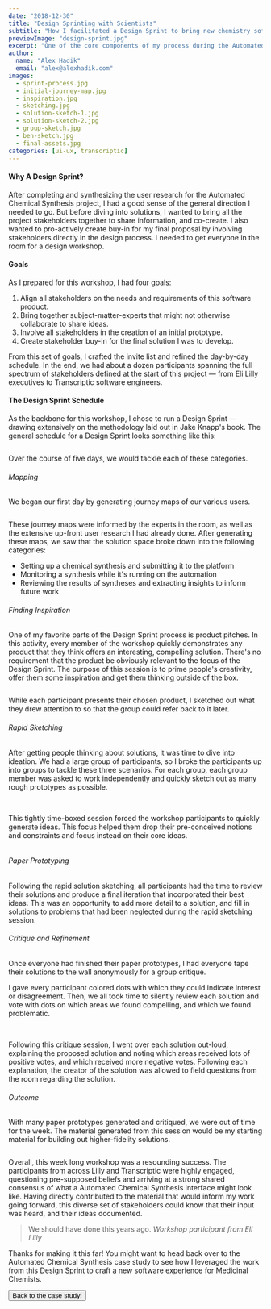 ```yaml
---
date: "2018-12-30"
title: "Design Sprinting with Scientists"
subtitle: "How I facilitated a Design Sprint to bring new chemistry software to life"
previewImage: "design-sprint.jpg"
excerpt: "One of the core components of my process during the Automated Chemical Synthesis project was a week long Design Sprint workshop. I planned and facilitated this workshop at the Eli Lilly campus in San Diego, California. Over the course of this week, I guided a group of scientists, engineers and executives through a co-creation experience to directly involve them in my design process."
author:
  name: "Alex Hadik"
  email: "alex@alexhadik.com"
images:
  - sprint-process.jpg
  - initial-journey-map.jpg
  - inspiration.jpg
  - sketching.jpg
  - solution-sketch-1.jpg
  - solution-sketch-2.jpg
  - group-sketch.jpg
  - ben-sketch.jpg
  - final-assets.jpg
categories: [ui-ux, transcriptic]
---
```


#### Why A Design Sprint?
After completing and synthesizing the user research for the <Link to="/work/chemical-synthesis">Automated Chemical Synthesis project</Link>, I had a good sense of the general direction I needed to go. But before diving into solutions, I wanted to bring all the project stakeholders together to share information, and co-create. I also wanted to pro-actively create buy-in for my final proposal by involving stakeholders directly in the design process. I needed to get everyone in the room for a design workshop.

#### Goals
As I prepared for this workshop, I had four goals:

1. Align all stakeholders on the needs and requirements of this software product.
2. Bring together subject-matter-experts that might not otherwise collaborate to share ideas.
3. Involve all stakeholders in the creation of an initial prototype.
4. Create stakeholder buy-in for the final solution I was to develop.

From this set of goals, I crafted the invite list and refined the day-by-day schedule. In the end, we had about a dozen participants spanning the full spectrum of stakeholders defined at the start of this project — from Eli Lilly executives to Transcriptic software engineers.

#### The Design Sprint Schedule

As the backbone for this workshop, I chose to run a Design Sprint — drawing extensively on the methodology laid out in <Link href="https://www.thesprintbook.com/">Jake Knapp's book</Link>. The general schedule for a Design Sprint looks something like this:

<Image name="sprint-process" />

Over the course of five days, we would tackle each of these categories.

###### Mapping
We began our first day by generating journey maps of our various users.

<Image name="initial-journey-map" caption="A journey map created by the Design Sprint participants." />

These journey maps were informed by the experts in the room, as well as the extensive up-front user research I had already done. After generating these maps, we saw that the solution space broke down into the following categories:

- Setting up a chemical synthesis and submitting it to the platform
- Monitoring a synthesis while it's running on the automation
- Reviewing the results of syntheses and extracting insights to inform future work

###### Finding Inspiration
One of my favorite parts of the Design Sprint process is product pitches. In this activity, every member of the workshop quickly demonstrates any product that they think offers an interesting, compelling solution. There's no requirement that the product be obviously relevant to the focus of the Design Sprint. The purpose of this session is to prime people's creativity, offer them some inspiration and get them thinking outside of the box.

<MdxLayout layout="1:4:1">
  <div />
  <Image name="inspiration" caption="A sheet of sketches from the product pitches activity." />
</MdxLayout>

While each participant presents their chosen product, I sketched out what they drew attention to so that the group could refer back to it later.

###### Rapid Sketching
After getting people thinking about solutions, it was time to dive into ideation. We had a large group of participants, so I broke the participants up into groups to tackle these three scenarios. For each group, each group member was asked to work independently and quickly sketch out as many rough prototypes as possible.

<MdxLayout fullWidth>
  <Gallery caption="Participants working on rapid sketches.">
    <Image name="group-sketch" />
    <Image name="ben-sketch" />
  </Gallery>
</MdxLayout>

This tightly time-boxed session forced the workshop participants to quickly generate ideas. This focus helped them drop their pre-conceived notions and constraints and focus instead on their core ideas.

<Image name="sketching" caption="A preview of the many ideas produced during the solution sketching session." />

###### Paper Prototyping
Following the rapid solution sketching, all participants had the time to review their solutions and produce a final iteration that incorporated their best ideas. This was an opportunity to add more detail to a solution, and fill in solutions to problems that had been neglected during the rapid sketching session.

###### Critique and Refinement
Once everyone had finished their paper prototypes, I had everyone tape their solutions to the wall anonymously for a group critique.

I gave every participant colored dots with which they could indicate interest or disagreement. Then, we all took time to silently review each solution and vote with dots on which areas we found compelling, and which we found problematic.

<MdxLayout fullWidth>
  <Gallery caption="Sketched prototypes following the dot-voting critique session.">
    <Image name="solution-sketch-1" />
    <Image name="solution-sketch-2" />
  </Gallery>
</MdxLayout>

Following this critique session, I went over each solution out-loud, explaining the proposed solution and noting which areas received lots of positive votes, and which received more negative votes. Following each explanation, the creator of the solution was allowed to field questions from the room regarding the solution.

###### Outcome
With many paper prototypes generated and critiqued, we were out of time for the week. The material generated from this session would be my starting material for building out higher-fidelity solutions.

<Image name="final-assets" />

Overall, this week long workshop was a resounding success. The participants from across Lilly and Transcriptic were highly engaged, questioning pre-supposed beliefs and arriving at a strong shared consensus of what a Automated Chemical Synthesis interface might look like. Having directly contributed to the material that would inform my work going forward, this diverse set of stakeholders could know that their input was heard, and their ideas documented.

> We should have done this years ago. <cite>Workshop participant from Eli Lilly</cite>

<Note>

Thanks for making it this far! You might want to head back over to the Automated Chemical Synthesis case study to see how I leveraged the work from this Design Sprint to craft a new software experience for Medicinal Chemists.

<Button iconRight="fal fa-long-arrow-right" to="/work/chemical-synthesis#final-synthesis" hasBorder animateRight>Back to the case study!</Button>

</Note>

